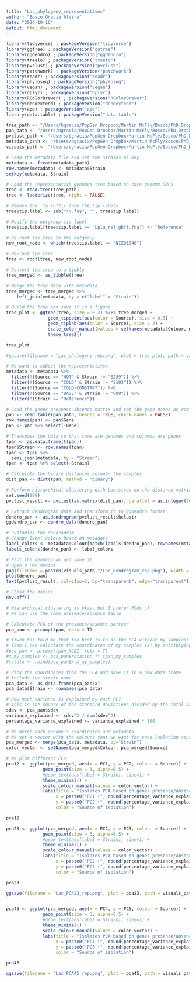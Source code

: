 ```yaml
---
title: "Lac_phylogeny_representatives"
author: "Bosco Gracia Alvira"
date: "2024-10-16"
output: html_document
---
```


```r

library(tidyverse) ; packageVersion("tidyverse")
library(ggtree) ; packageVersion("ggtree")
library(ggdendro) ; packageVersion("ggdendro")
library(treeio) ; packageVersion("treeio")
library(pvclust) ; packageVersion("pvclust")
library(patchwork) ; packageVersion("patchwork")
library(readr) ; packageVersion("readr")
library(phyloseq) ; packageVersion("phyloseq")
library(vegan) ; packageVersion("vegan")
library(dplyr) ; packageVersion("dplyr")
library(RColorBrewer) ; packageVersion("RColorBrewer")
library(dendextend) ; packageVersion("dendextend")
library(ape) ; packageVersion("ape")
library(data.table) ; packageVersion("data.table")

```

```r

tree_path <- "/Users/bgracia/PopGen Dropbox/Martin McFly/Bosco/PhD_Dropbox/Microbiome_pangenomic_analysis/data/Lactiplantibacillus_plantarum/Phylogeny/parsnp/parsnp.tree"
pan_path <- "/Users/bgracia/PopGen Dropbox/Martin McFly/Bosco/PhD_Dropbox/Microbiome_pangenomic_analysis/data/Lactiplantibacillus_plantarum/Phylogeny/roary/gene_presence_absence.Rtab"
pvclust_path <- "/Users/bgracia/PopGen Dropbox/Martin McFly/Bosco/PhD_Dropbox/Microbiome_pangenomic_analysis/data/Lactiplantibacillus_plantarum/Phylogeny/roary/pvclust_result.rds"
metadata_path <- "/Users/bgracia/PopGen Dropbox/Martin McFly/Bosco/PhD_Dropbox/Microbiome_pangenomic_analysis/data/Lactiplantibacillus_plantarum/Phylogeny/metadata.tsv"
visuals_path <- "/Users/bgracia/PopGen Dropbox/Martin McFly/Bosco/PhD_Dropbox/Microbiome_pangenomic_analysis/visuals"

```

```r

# Load the metadata file and set the Strains as key
metadata <- fread(metadata_path)
row.names(metadata) <- metadata$Strain
setkey(metadata, Strain)

# Load the representative genomes tree based on core genome SNPs
tree <- read.tree(tree_path)
tree <- ladderize(tree, right = FALSE)

# Remove the .fa suffix from the tip labels
tree$tip.label <- sub("\\.fa$", "", tree$tip.label)

# Modify the outgroup tip label
tree$tip.label[tree$tip.label == "Lpla_ref.gbff.fna"] <- "Reference"

# Re-root the tree to the outgroup
new_root_node <- which(tree$tip.label == "NIZO1840")

# Re-root the tree
tree <- root(tree, new_root_node)

# Convert the tree to a tibble
tree_merged <- as_tibble(tree)

# Merge the tree data with metadata
tree_merged <- tree_merged %>%
    left_join(metadata, by = c("label" = "Strain"))

# Build the tree and save it in a figure
tree_plot <- ggtree(tree, size = 0.3) %<+% tree_merged + 
                geom_tippoint(aes(color = Source), size = 0.5) +
                geom_tiplab(aes(color = Source), size = 2) +
                scale_color_manual(values = setNames(metadata$Colour, metadata$Source)) +
                theme_tree2()

tree_plot

#ggsave(filename = "Lac_phylogeny_rep.png", plot = tree_plot, path = visuals_path, width = 20, height = 6, dpi = 300)


```


```r

# We want to subset the representatives
metadata <- metadata %>%
  filter(!(Source == "HOT" & Strain != "S239")) %>%
  filter(!(Source == "COLD" & Strain != "S103")) %>%
  filter(!(Source == "COLD-CONSTANT")) %>%
  filter(!(Source == "BASE" & Strain != "B89")) %>%
  filter(!(Strain == "Reference"))

# Load the genes presence-absence matrix and set the gene names as row names
pan <- read.table(pan_path, header = TRUE, check.names = FALSE)
row.names(pan) <- pan$Gene
pan <- pan %>% select(-Gene)

# Transpose the data so that rows are genomes and columns are genes
tpan <- as.data.frame(t(pan))
tpan$Strain <- row.names(tpan)
tpan <- tpan %>%
  semi_join(metadata, by = "Strain")
tpan <- tpan %>% select(-Strain)

# Calculate the binary distances between the samples
dist_pan <- dist(tpan, method = "binary")

# Perform hierarchical clustering with bootstrap on the distance matrix using pvclust
set.seed(999)
pvclust_result <- pvclust(as.matrix(dist_pan), parallel = as.integer(10), method.hclust = "ward.D", nboot = 1000)

# Extract dendrogram data and transform it to ggdendro format
dendro_pan <- as.dendrogram(pvclust_result$hclust)
ggdendro_pan <- dendro_data(dendro_pan)

# Customize the dendrogram
# Change label colors based on metadata
label_colors <- metadata$Colour[match(labels(dendro_pan), rownames(metadata))]
labels_colors(dendro_pan) <- label_colors

# Plot the dendrogram and save it
# Open a PNG device
png(filename = paste0(visuals_path,"/Lac_dendrogram_rep.png"), width = 3200, height = 1600, res = 300)
plot(dendro_pan)
text(pvclust_result, col=c(au=2, bp="transparent", edge="transparent"), print.num=FALSE, float=0.01, cex=0.5)

# Close the device
dev.off()


```

```r
# Hierarchical clustering is okay, but I prefer PCAs :)
# We can use the same presence/absence table

# Calculate PCA of the presence/absence pattern
pca_pan <- prcomp(tpan, retx = T)

# Yiwen has told me that the best is to do the PCA without my samples!
# Then I can calculate the coordinates of my samples (x) by multiplying pca_pan$rotation and tpan for my samples and plot it with the other samples. 
#pca_pan <- prcomp(tpan_NCBI, retx = T)
#x_my_samples <- pca_pan$rotation ** tpan_my_samples
#totalx <- rbind(pca_pan$x,x_my_samples)

# Pick the coordinates from the PCA and save it in a new data frame
# Include the strain name
pca_data <- as.data.frame(pca_pan$x)
pca_data$Strain <- rownames(pca_data)

# How much variance is explained by each PC? 
# This is the square of the standard deviations divided by the total variance.
sdev <- pca_pan$sdev
variance_explained <- sdev^2 / sum(sdev^2)
percentage_variance_explained <- variance_explained * 100

# We merge each genome's coordinates and metadata
# We set a vector with the colours that we want for each isolation source
pca_merged <- merge(pca_data, metadata, by="Strain")
color_vector <- setNames(pca_merged$Colour, pca_merged$Source)

# We plot different PCs
pca12 <- ggplot(pca_merged, aes(x = PC1, y = PC2, colour = Source)) +
              geom_point(size = 3, alpha=0.5) +
              #geom_text(aes(label = Strain), size=1) +
              theme_minimal() +
              scale_colour_manual(values = color_vector) +
              labs(title = "Isolates PCA based on genes presence/absence",
                   x = paste0("PC1 (", round(percentage_variance_explained[1], 2), "% variance)"),
                   y = paste0("PC2 (", round(percentage_variance_explained[2], 2), "% variance)"),
                   color = "Source of isolation")

pca12

pca23 <- ggplot(pca_merged, aes(x = PC2, y = PC3, colour = Source)) +
              geom_point(size = 3, alpha=0.5) +
              #geom_text(aes(label = Strain), size=1) +
              theme_minimal() +
              scale_colour_manual(values = color_vector) +
              labs(title = "Isolates PCA based on genes presence/absence",
                   x = paste0("PC2 (", round(percentage_variance_explained[2], 2), "% variance)"),
                   y = paste0("PC3 (", round(percentage_variance_explained[3], 2), "% variance)"),
                   color = "Source of isolation")

pca23

ggsave(filename = "Lac_PCA23_rep.png", plot = pca23, path = visuals_path, width = 10, height = 6, dpi = 300)


pca45 <- ggplot(pca_merged, aes(x = PC4, y = PC5, colour = Source)) +
              geom_point(size = 3, alpha=0.5) +
              #geom_text(aes(label = Strain), size=1) +
              theme_minimal() +
              scale_colour_manual(values = color_vector) +
              labs(title = "Isolates PCA based on genes presence/absence",
                   x = paste0("PC4 (", round(percentage_variance_explained[4], 2), "% variance)"),
                   y = paste0("PC5 (", round(percentage_variance_explained[5], 2), "% variance)"),
                   color = "Source of isolation")

pca45

ggsave(filename = "Lac_PCA45_rep.png", plot = pca45, path = visuals_path, width = 10, height = 6, dpi = 300)

```
